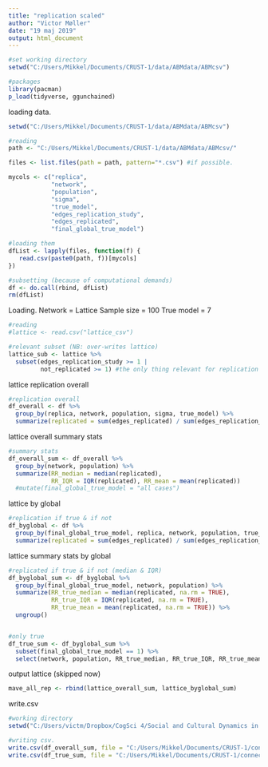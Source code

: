 ```yaml
---
title: "replication scaled"
author: "Victor Møller"
date: "19 maj 2019"
output: html_document
---
```


```r
#set working directory
setwd("C:/Users/Mikkel/Documents/CRUST-1/data/ABMdata/ABMcsv")

#packages 
library(pacman)
p_load(tidyverse, ggunchained) 
```

loading data. 

```r
setwd("C:/Users/Mikkel/Documents/CRUST-1/data/ABMdata/ABMcsv")

#reading 
path <- "C:/Users/Mikkel/Documents/CRUST-1/data/ABMdata/ABMcsv/"

files <- list.files(path = path, pattern="*.csv") #if possible. 

mycols <- c("replica", 
            "network", 
            "population", 
            "sigma",
            "true_model",
            "edges_replication_study",
            "edges_replicated",
            "final_global_true_model")

#loading them 
dfList <- lapply(files, function(f) {  
   read.csv(paste0(path, f))[mycols]
})

#subsetting (because of computational demands)
df <- do.call(rbind, dfList) 
rm(dfList)
```

Loading. 
Network = Lattice
Sample size = 100
True model = 7

```r

#reading 
#lattice <- read.csv("lattice_csv")

#relevant subset (NB: over-writes lattice)
lattice_sub <- lattice %>%
  subset(edges_replication_study >= 1 |
         not_replicated >= 1) #the only thing relevant for replication rate.

```

lattice replication overall 

```r

#replication overall 
df_overall <- df %>%
  group_by(replica, network, population, sigma, true_model) %>%
  summarize(replicated = sum(edges_replicated) / sum(edges_replication_study)) 

```

lattice overall summary stats

```r
#summary stats
df_overall_sum <- df_overall %>%
  group_by(network, population) %>%
  summarize(RR_median = median(replicated),
            RR_IQR = IQR(replicated), RR_mean = mean(replicated)) 
  #mutate(final_global_true_model = "all cases")
```

lattice by global

```r
#replication if true & if not
df_byglobal <- df %>%
  group_by(final_global_true_model, replica, network, population, true_model) %>%
  summarize(replicated = sum(edges_replicated) / sum(edges_replication_study)) 
```

lattice summary stats by global 

```r
#replicated if true & if not (median & IQR)
df_byglobal_sum <- df_byglobal %>%
  group_by(final_global_true_model, network, population) %>%
  summarize(RR_true_median = median(replicated, na.rm = TRUE),
            RR_true_IQR = IQR(replicated, na.rm = TRUE), 
            RR_true_mean = mean(replicated, na.rm = TRUE)) %>%
  ungroup()


#only true 
df_true_sum <- df_byglobal_sum %>%
  subset(final_global_true_model == 1) %>%
  select(network, population, RR_true_median, RR_true_IQR, RR_true_mean)

```

output lattice (skipped now)

```r
mave_all_rep <- rbind(lattice_overall_sum, lattice_byglobal_sum)
```

write.csv

```r
#working directory 
setwd("C:/Users/victm/Dropbox/CogSci 4/Social and Cultural Dynamics in Cognition/exam/CRUST-1/connectivity/results")

#writing csv. 
write.csv(df_overall_sum, file = "C:/Users/Mikkel/Documents/CRUST-1/connectivity/outcome_results/RR_overall_100.csv", row.names = F)
write.csv(df_true_sum, file = "C:/Users/Mikkel/Documents/CRUST-1/connectivity/outcome_results/RR_true_100.csv", row.names = F)

```
